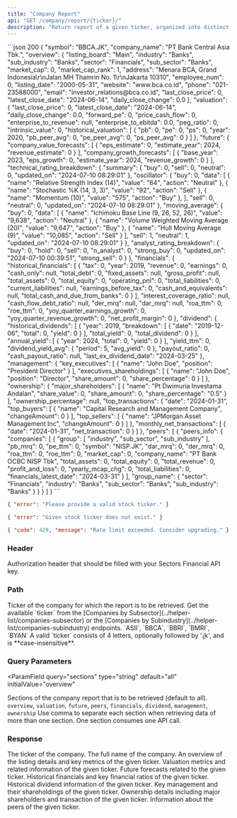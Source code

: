 ```yaml
---
title: "Company Report"
api: "GET /company/report/{ticker}/"
description: "Return report of a given ticker, organized into distinct sections"
---
```


<ResponseExample>
```json 200
{
    "symbol": "BBCA.JK",
    "company_name": "PT Bank Central Asia Tbk.",
    "overview": {
        "listing_board": "Main",
        "industry": "Banks",
        "sub_industry": "Banks",
        "sector": "Financials",
        "sub_sector": "Banks",
        "market_cap": 0,
        "market_cap_rank": 1,
        "address": "Menara BCA, Grand Indonesia\r\nJalan MH Thamrin No. 1\r\nJakarta 10310",
        "employee_num": 0,
        "listing_date": "2000-05-31",
        "website": "www.bca.co.id",
        "phone": "021-23588000",
        "email": "investor_relations@bca.co.id",
        "last_close_price": 0,
        "latest_close_date": "2024-06-14",
        "daily_close_change": 0.0
    },
    "valuation": {
        "last_close_price": 0,
        "latest_close_date": "2024-06-14",
        "daily_close_change": 0.0,
        "forward_pe": 0,
        "price_cash_flow": 0,
        "enterprise_to_revenue": null,
        "enterprise_to_ebitda": 0.0,
        "peg_ratio": 0,
        "intrinsic_value": 0,
        "historical_valuation": [
            {
                "pb": 0,
                "pe": 0,
                "ps": 0,
                "year": 2020,
                "pb_peer_avg": 0,
                "pe_peer_avg": 0,
                "ps_peer_avg": 0
            }
        ]
    },
    "future": {
        "company_value_forecasts": [
            {
                "eps_estimate": 0,
                "estimate_year": 2024,
                "revenue_estimate": 0
            }
        ],
        "company_growth_forecasts": [
            {
                "base_year": 2023,
                "eps_growth": 0,
                "estimate_year": 2024,
                "revenue_growth": 0
            }
        ],
        "technical_rating_breakdown": {
          "summary": {
            "buy": 0,
            "sell": 0,
            "neutral": 0,
            "updated_on": "2024-07-10 08:29:01"
          },
          "oscillator": {
            "buy": 0,
            "data": [
              {
                "name": "Relative Strength Index (14)",
                "value": "64",
                "action": "Neutral"
              },
              {
                "name": "Stochastic %K (14, 3, 3)",
                "value": "92",
                "action": "Sell"
              },
              {
                "name": "Momentum (10)",
                "value": "575",
                "action": "Buy"
              },
            ],
            "sell": 0,
            "neutral": 0,
            "updated_on": "2024-07-10 08:29:01"
          },
          "moving_average": {
            "buy": 0,
            "data": [
              {
                "name": "Ichimoku Base Line (9, 26, 52, 26)",
                "value": "9,638",
                "action": "Neutral"
              },
              {
                "name": "Volume Weighted Moving Average (20)",
                "value": "9,647",
                "action": "Buy"
              },
              {
                "name": "Hull Moving Average (9)",
                "value": "10,085",
                "action": "Sell"
              }
            ],
            "sell": 1,
            "neutral": 1,
            "updated_on": "2024-07-10 08:29:01"
          }
        },
        "analyst_rating_breakdown": {
          "buy": 0,
          "hold": 0,
          "sell": 0,
          "n_analyst": 0,
          "strong_buy": 0,
          "updated_on": "2024-07-10 00:39:51",
          "strong_sell": 0
        }
    },
    "financials": {
        "historical_financials": [
            {
                "tax": 0,
                "year": 2019,
                "revenue": 0,
                "earnings": 0,
                "cash_only": null,
                "total_debt": 0,
                "fixed_assets": null,
                "gross_profit": null,
                "total_assets": 0,
                "total_equity": 0,
                "operating_pnl": 0,
                "total_liabilities": 0,
                "current_liabilities": null,
                "earnings_before_tax": 0,
                "cash_and_equivalents": null,
                "total_cash_and_due_from_banks": 0
            }
        ],
        "interest_coverage_ratio": null,
        "cash_flow_debt_ratio": null,
        "der_mrq": null,
        "dar_mrq": null,
        "roa_ttm": 0,
        "roe_ttm": 0,
        "yoy_quarter_earnings_growth": 0,
        "yoy_quarter_revenue_growth": 0,
        "net_profit_margin": 0
    },
    "dividend": {
        "historical_dividends": [
            {
                "year": 2019,
                "breakdown": [
                    {
                        "date": "2019-12-06",
                        "total": 0,
                        "yield": 0
                    }
                ],
                "total_yield": 0,
                "total_dividend": 0
            }
        ],
        "annual_yield": [
            {
                "year": 2024,
                "total": 0,
                "yield": 0
            }
        ],
        "yield_ttm": 0,
        "dividend_yield_avg": {
            "period": 5,
            "avg_yield": 0
        },
        "payout_ratio": 0,
        "cash_payout_ratio": null,
        "last_ex_dividend_date": "2024-03-25"
    },
    "management": {
        "key_executives": [
            {
                "name": "John Doe",
                "position": "President Director"
            }
        ],
        "executives_shareholdings": [
            {
                "name": "John Doe",
                "position": "Director",
                "share_amount": 0,
                "share_percentage": 0
            }
        ]
    },
    "ownership": {
        "major_shareholders": [
            {
                "name": "Pt Dwimuria Investama Andalan",
                "share_value": 0,
                "share_amount": 0,
                "share_percentage": "0.5"
            }
        ],
        "ownership_percentage": null,
        "top_transactions": {
            "date": "2024-01-31",
            "top_buyers": [
                {
                    "name": "Capital Research and Management Company",
                    "changeAmount": 0
                }
            ],
            "top_sellers": [
                {
                    "name": "JPMorgan Asset Management Inc",
                    "changeAmount": 0
                }
            ]
        },
        "monthly_net_transactions": [
            {
                "date": "2024-01-31",
                "net_transaction": 0
            }
        ]
    },
    "peers": [
        {
            "peers_info": {
                "companies": [
                    {
                        "group": [
                            "industry",
                            "sub_sector",
                            "sub_industry"
                        ],
                        "pb_mrq": 0,
                        "pe_ttm": 0,
                        "symbol": "NISP.JK",
                        "dar_mrq": 0,
                        "der_mrq": 0,
                        "roa_ttm": 0,
                        "roe_ttm": 0,
                        "market_cap": 0,
                        "company_name": "PT Bank OCBC NISP Tbk",
                        "total_assets": 0,
                        "total_equity": 0,
                        "total_revenue": 0,
                        "profit_and_loss": 0,
                        "yearly_mcap_chg": 0,
                        "total_liabilities": 0,
                        "financials_latest_date": "2024-03-31"
                    }
                ],
                "group_name": {
                    "sector": "Financials",
                    "industry": "Banks",
                    "sub_sector": "Banks",
                    "sub_industry": "Banks"
                }
            }
        }
    ]
}
```

```json 400
{ "error": "Please provide a valid stock ticker." }
```

```json 400
{ "error": "Given stock ticker does not exist." }
```

```json 429
{ "code": 429, "message": "Rate limit exceeded. Consider upgrading." }
```

</ResponseExample>

### Header

<ParamField header="Authorization" type="string" required>
  Authorization header that should be filled with your Sectors Financial API
  key.
</ParamField>

### Path

<ParamField path="ticker" type="string" initialValue="BBCA" required>
  Ticker of the company for which the report is to be retrieved.
  <AccordionGroup>
    <Accordion title="Get the available ticker">
      Get the available `ticker` from the [Companies by
      Subsector](../helper-list/companies-subsector) or the [Companies by
      Subindustry](../helper-list/companies-subindustry) endpoints.
    </Accordion>
    <Accordion title="Examples of the ticker">
      `ASII`, `BBCA`, `BBRI`, `BMRI`, `BYAN`
    </Accordion>
    <Accordion title="Format">
      A valid `ticker` consists of 4 letters, optionally followed by '.jk', and
      is **case-insensitive**.
    </Accordion>
  </AccordionGroup>
</ParamField>

### Query Parameters

<ParamField
  query="sections"
  type="string"
  default="all"
  initialValue="overview"
>
  Sections of the company report that is to be retrieved (default to all).
  <AccordionGroup>
    <Accordion title="Available sections">
      `overview`, `valuation`, `future`, `peers`, `financials`, `dividend`,
      `management`, `ownership`
    </Accordion>
    <Accordion title="Format">
      Use comma to separate each section when retrieving data of more than one
      section.
    </Accordion>
    <Accordion title="API call consumption">
      One section consumes one API call.
    </Accordion>
  </AccordionGroup>
</ParamField>

### Response

<ResponseField name="symbol" type="string" required>
  The ticker of the company.
</ResponseField>

<ResponseField name="company_name" type="string" required>
  The full name of the company.
</ResponseField>

<ResponseField name="overview" type="object">
  An overview of the listing details and key metrics of the given ticker.
</ResponseField>

<ResponseField name="valuation" type="object">
  Valuation metrics and related information of the given ticker.
</ResponseField>

<ResponseField name="future" type="object">
  Future forecasts related to the given ticker.
</ResponseField>

<ResponseField name="financials" type="object">
  Historical financials and key financial ratios of the given ticker.
</ResponseField>

<ResponseField name="dividend" type="object">
  Historical dividend information of the given ticker.
</ResponseField>

<ResponseField name="management" type="object">
  Key management and their shareholdings of the given ticker.
</ResponseField>

<ResponseField name="ownership" type="object">
  Ownership details including major shareholders and transaction of the given
  ticker.
</ResponseField>

<ResponseField name="peers" type="object">
  Information about the peers of the given ticker.
</ResponseField>
